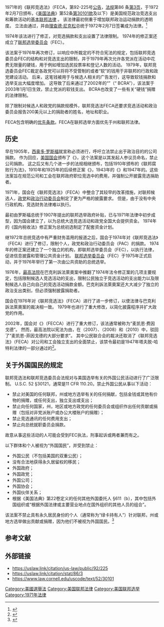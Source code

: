 {{Multiple issues|
{{Refimprove|time=2020-07-25T09:13:39+00:00}}
{{Rough translation|time=2020-07-25T09:13:39+00:00}}
}}
{{Infobox U.S. legislation
| shorttitle        = Federal Election Campaign Act
| othershorttitles  = 竞选财务法
| longtitle         = 旨在促进联邦政治机构和其他目的的竞选活动中公平实施的法令。
| colloquialacronym = FECA
| nickname          =  1971 年联邦竞选法
| enacted by        = 92nd
| effective date    = 1972 年 4 月 7 日
| public law url    = https://www.gpo.gov/fdsys/pkg/STATUTE-86/pdf/STATUTE-86-Pg3.pdf
| cite public law   = 92-225
| cite statutes at large = {{usstat|86|3}}
| acts amended    = 
| acts repealed   = 
| title amended   = [[Title_2_of_the_United_States_Code|2 U.S.C.: Congress]]
| sections created = {{Usc-title-chap|2|14}} § 431 et seq.
| sections amended = 
| leghisturl      = 
| introducedin    = Senate
| introducedbill  = {{USBill|92|S.|382}}
| introducedby    = [[John_O._Pastore|John O. Pastore]] ([[Democratic_Party_(United_States)|D]]-[[Rhode_Island|RI]])
| introduceddate  = May 6, 1971
| committees      = {{tsl|en|United States Senate Committee on Finance|美国参议院金融委员会}}
| passedbody1     = 参议院
| passeddate1     = 1971 年 8 月 5 日
| passedvote1     = [https://www.govtrack.us/congress/votes/92-1971/s182 88-2]
| passedbody2     = 众议院
| passedas2       = <!-- used if the second body changes the name of the legislation -->
| passeddate2     =  1971 年 11 月 30 日
| passedvote2     = [https://www.govtrack.us/congress/votes/92-1971/h283 372-23], in lieu of {{USBill|92|H.R.|11060}}
| conferencedate  =  1971 年 12 月 1 日
| passedbody3     = 参议院
| passeddate3     = 1971年 12 月 14 日
| passedvote3     = Agreed, in lieu of S.Rept. 92–580
| agreedbody3     = <!-- used when the other body agrees without going into committee -->
| agreeddate3     = <!-- used when the other body agrees without going into committee -->
| agreedvote3     = <!-- used when the other body agrees without going into committee -->
| agreedbody4     = <!-- used if agreedbody3 further amends legislation -->
| agreeddate4     = <!-- used if agreedbody3 further amends legislation -->
| agreedvote4     = <!-- used if agreedbody3 further amends legislation -->
| passedbody4     = 众议院
| passeddate4     = 1972年 1 月 19 日
| passedvote4     = [https://www.govtrack.us/congress/votes/92-1972/h322 334-20], in lieu of H.Rept. 92–752
| signedpresident = Richard M. Nixon
| signeddate      = 1972年 2 月 7 日
| unsignedpresident = <!-- used when passed without presidential signing -->
| unsigneddate    = <!-- used when passed without presidential signing -->
| vetoedpresident = <!-- used when passed by overriding presidential veto -->
| vetoeddate      = <!-- used when passed by overriding presidential veto -->
| overriddenbody1 = <!-- used when passed by overriding presidential veto -->
| overriddendate1 = <!-- used when passed by overriding presidential veto -->
| overriddenvote1 = <!-- used when passed by overriding presidential veto -->
| overriddenbody2 = <!-- used when passed by overriding presidential veto -->
| overriddendate2 = <!-- used when passed by overriding presidential veto -->
| overriddenvote2 = <!-- used when passed by overriding presidential veto -->
| amendments      = 
{{bulleted list |FECA Amendments of 1974, {{USPL|93|443}}, {{USStat|88|1263}} |FECA Amendments of 1976, {{USPL|94|283}}, {{USStat|90|475}} |[[Federal_Election_Commission|FEC]] appropriations authorization for [[Fiscal_year|FY]] l978, {{USPL|95|127}}, {{USStat|91|1110}} |FECA Amendments of 1979, {{USPL|96|187}}, {{USStat|93|1339}} |FEC appropriations authorization for FY l981, {{USPL|96|253}}, {{USStat|94|398}} |FECA Amendments of 1995, {{USPL|104|79}}, {{USStat|109|791}} |[[Bipartisan_Campaign_Reform_Act|Bipartisan Campaign Reform Act]] of 2002, {{USPL|107|155}}, {{USStat|116|81}}}}
| SCOTUS cases    = 
}}

1971年的《联邦竞选法》（FECA，第92-225号[[美国国会法|公告]]，[[美国法律总汇|法规]]第86 条[https://uslaw.link/citation/stat/86/3 第3页]，于1972年2月7日颁布，《[[美国法典|美国法典]]》第52条[https://www.law.cornell.edu/uscode/text/52/30101 第30101款]及以下）是美国规范政治竞选支出和筹款活动的[[美国法律|基本联邦法律]] 。 该法律最初侧重于增加联邦政治运动捐款的透明度。 立法由{{tsl|en|92nd_United_States_Congress|第92届国会}}通过，并由[[理查德·尼克松|理查德·尼克松]]总统于1972年2月7日签署成为法律。<ref>{{cite web |title=Federal Election Campaign Act of 1971 |url=https://ballotpedia.org/Federal_Election_Campaign_Act_of_1971}}</ref>

1974年该法进行了修正，对竞选捐款和支出设置了法律限制。 1974年的修正案还成立了[[联邦选举委员会|联邦选举委员会]]（FEC）。

该法案于1976年再次修订，以响应{{tsl|en|Buckley v. Valeo|巴克利訴法萊奧案}}中所裁定的不符合宪法的规定，包括联邦竞选委员会FEC的结构和对竞选支出的限制，并于1979年再次允许各党派在活动中花费无限量的硬钱，用于例如增加选民投票率和登记人数的活动。 1979年，联邦竞选委员会FEC裁定各政党可以将将不受管制的或者“软”的钱用于非联邦的行政和政党建设活动。 后来，这笔钱被用于与候选人相关的广告发行，这导致软钱捐款和选举支出大幅度增加。 这导致了后来通过了2002年的“{{tsl|en|Bipartisan_Campaign_Reform_Act|两党竞选改革法案}}”（“ BCRA”），该法案于2003年1月1日生效，禁止党派的软钱支出。 BCRA也改变了一些有关“硬钱”捐赠的法律限制。

除了限制对候选人和政党的捐款规模外，联邦竞选法FECA还要求竞选活动和政治委员会报告200美元以上的捐助者的姓名，地址和职业。

FECA包含明确的[[联邦优先权|优先条款]]。FECA在联邦选举方面优先于州和联邦法律。

== 历史 ==
早在1905年，[[西奥多·罗斯福|西奥多·罗斯福]]就宣称必须进行{{tsl|en|Campaign_finance_reform_in_the_United_States |竞选财务改革}}，呼吁立法禁止出于政治目的的公司捐款。 作为回应，[[美国国会|美国国会]]颁布了《{{tsl|en|Tillman_Act_of_1907|1907年蒂尔曼法案}}》，这个法案是以其发起人参议员{{tsl|en|Benjamin_Tillman |本杰明·蒂尔曼}}命名，禁止公司捐款。 这之后又有几个进一步的法规相继颁布，包括1910年颁布的《联邦腐败行为法》，1910年和1925年的后续修正案《{{tsl|en|Hatch_Act_of_1939|哈奇法案}}》，1943年的《{{tsl|en|Smith%E2%80%93Connally_Act |史密斯-康纳利法案}}》和1947年的{{tsl|en|Taft%E2%80%93Hartley_Act |《塔夫脱-哈特利法案》}}。这些法案旨在规范公司和工会在联邦政府职位竞选中的费用，并强制公开披露竞选捐助者。

1971年，国会在《联邦竞选法》（FECA）中整合了其较早的改革措施，对联邦候选人，[[美国政党列表|政党]]和[[政治行动委员会|政治行动委员会]]制定了更为严格的披露要求。 但是，由于没有中央行政机构，竞选财务法律难以执行。

最初由罗斯福总统于1907年提出的联邦选举政府补贴，已与1971年法律中初步成型，因为国会建立了{{tsl|en|Presidential_election_campaign_fund_checkoff|所得税扣除}}，以为总统大选竞选活动和政党全国大会提供资金。 1974年的《国内税收法》修正案为总统初选制定了配套资金计划。

继1972年总统竞选中有严重财务滥用的报道之后，国会于1974年对《联邦竞选法》（FECA）进行了修订，限制个人，政党和政治行动委员会（PAC）的捐款。 1974年的修正案还建立了一个独立的机构，即联邦选举委员会（FEC），以执行法律，促进信息披露和管理公共资金计划。 [[联邦选举委员会|联邦选举委员会]]（FEC）于1975年正式启动，并于1976年举行了第一次由公共资助的总统选举。

1976年，[[最高法院|最高法院]]在巴克利訴法萊奧案中推翻了1974年法令修正案的几项主要规定，包括限制候选人竞选活动的支出，限制公民独立于竞选活动的支出能力以及限制候选人自己向自己的竞选活动捐款金额。巴克利訴法萊奧案还大大减少了独立的政治支出类别，但必须强制披露捐助者。

国会在1976年对《联邦竞选法》（FECA）进行了进一步修订，以使法律与巴克利訴法萊奧案的裁决相一致。 1979年也进行了重大修改，以简化披露程序并扩大政党的作用。

2002年，国会对《{{tsl|en|Bipartisan_Campaign_Reform_Act|两党竞选改革法}}》（FECCA）进行了重大修订，该法通常被称为“麦凯恩·费因戈德”。 然而，最高法院以宪法为由，在{{tsl|en|FEC_v._Wisconsin_Right_to_Life,_Inc.|联邦选举委员会诉威斯康星生命权公司}}（2007）、{{tsl|en|Davis_v._FEC|戴维斯诉联邦选举委员会}}（2008）和{{tsl|en|Citizens_United_v._FEC|公民联合会诉联邦选举委员会}}（2010）中，驳回了“麦凯恩-菲因戈德的大部分要求”。 其中公民联合会的裁决还取消了《联邦竞选法》（FECA）对公司和工会独立支出的全面禁止，该禁令最初是1947年塔夫脱-哈特利法律的一部分通过的<ref>{{cite web |title=The FEC and the Federal Campaign Finance Law |url=https://transition.fec.gov/pages/brochures/fecfeca.shtml#Historical_Background}}</ref>。

== 关于外国国民的规定 ==
联邦竞选法和联邦竞选委员会法规对与美国选举有关的外国公民活动进行了广泛限制。 U.S.C. 52 §30121，通常是11 CFR 110.20。禁止外国公民从事以下活动：

* 禁止对美国的任何联邦，州或地方选举有关的任何捐献，包括金钱或其他有价物的捐赠，或任何支出，独立支出或支出；
* 禁止向任何国家，州，地区或地方政党的任何委员会或组织作出任何贡献或捐赠（包括对非党派账户或办公大楼账户的捐赠）；
* 禁止竞选通讯的任何费用支出；
* 禁止向总统就职委员会捐款。

故意从事这些活动的人可能会受到FEC执法，刑事起诉或两者兼而有之。

以下群体和个人被视为“外国国民”，并受到禁止：

* 外国公民（不包括美国的双重公民）；
* 没有合法地获得永久居留权的移民；
* 外国政府；
* 外国政党；
* 外国公司；
* 外国协会；
* 外国伙伴关系； 
* 根据《美国法典》第22卷定义的任何其他外国委托人 §611（b），其中包括外国组织或“根据外国法律或主要营业地点在国外组织的其他人员的组合”。

该法案不禁止具有永久居民身份的个人（通常称为“绿卡持有人”）针对联邦，州或地方选举做出贡献或捐赠，因为他们不被视为外国国民。<ref>{{cite web |title=外国公民 |url=https://www.fec.gov/updates/foreign-nationals/}}</ref>

== 参考文献 ==
{{Reflist}}

== 外部链接 ==
* https://uslaw.link/citation/us-law/public/92/225
* https://uslaw.link/citation/stat/86/3
* https://www.law.cornell.edu/uscode/text/52/30101

{{Authority control}}
[[Category:美國選舉法|Category:美國選舉法]]
[[Category:美国联邦法律|Category:美国联邦法律]]
[[Category:美国联邦选举|Category:美国联邦选举]]
[[Category:1971年法律|Category:1971年法律]]